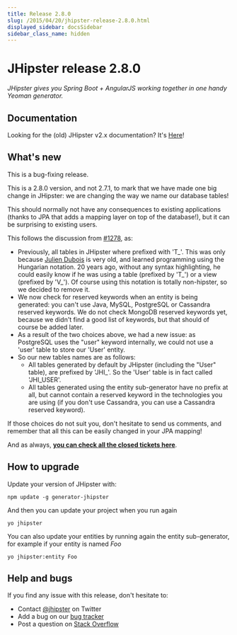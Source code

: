 ```yaml
---
title: Release 2.8.0
slug: /2015/04/20/jhipster-release-2.8.0.html
displayed_sidebar: docsSidebar
sidebar_class_name: hidden
---
```


JHipster release 2.8.0
==================

*JHipster gives you Spring Boot + AngularJS working together in one handy Yeoman generator.*

Documentation
----------

Looking for the (old) JHipster v2.x documentation? It's [Here](/documentation-archive)!

What's new
----------

This is a bug-fixing release.

This is a 2.8.0 version, and not 2.7.1, to mark that we have made one big change in JHipster: we are changing the way we name our database tables!

This should normally not have any consequences to existing applications (thanks to JPA that adds a mapping layer on top of the database!), but it can be surprising to existing users.

This follows the discussion from [#1278](https://github.com/jhipster/generator-jhipster/issues/1278), as:

- Previously, all tables in JHipster where prefixed with 'T\_'. This was only because [Julien Dubois](https://twitter.com/juliendubois) is very old, and learned programming using the Hungarian notation. 20 years ago, without any syntax highlighting, he could easily know if he was using a table (prefixed by 'T\_') or a view (prefixed by 'V\_'). Of course using this notation is totally non-hipster, so we decided to remove it.
- We now check for reserved keywords when an entity is being generated: you can't use Java, MySQL, PostgreSQL or Cassandra reserved keywords. We do not check MongoDB reserved keywords yet, because we didn't find a good list of keywords, but that should of course be added later.
- As a result of the two choices above, we had a new issue: as PostgreSQL uses the "user" keyword internally, we could not use a 'user' table to store our 'User' entity.
- So our new tables names are as follows:
    - All tables generated by default by JHipster (including the "User" table), are prefixed by 'JHI\_'. So the 'User' table is in fact called 'JHI_USER'.
    - All tables generated using the entity sub-generator have no prefix at all, but cannot contain a reserved keyword in the technologies you are using (if you don't use Cassandra, you can use a Cassandra reserved keyword).

If those choices do not suit you, don't hesitate to send us comments, and remember that all this can be easily changed in your JPA mapping!

And as always, __[you can check all the closed tickets here](https://github.com/jhipster/generator-jhipster/issues?q=milestone%3A2.8.0+is%3Aclosed)__.

How to upgrade
------------

Update your version of JHipster with:

```
npm update -g generator-jhipster
```

And then you can update your project when you run again

```
yo jhipster
```

You can also update your entities by running again the entity sub-generator, for example if your entity is named _Foo_

```
yo jhipster:entity Foo
```

Help and bugs
--------------

If you find any issue with this release, don't hesitate to:

- Contact [@jhipster](https://twitter.com/jhipster) on Twitter
- Add a bug on our [bug tracker](https://github.com/jhipster/generator-jhipster/issues?state=open)
- Post a question on [Stack Overflow](http://stackoverflow.com/tags/jhipster/info)
